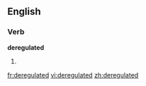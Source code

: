 ==English==

===Verb===
'''deregulated'''

# {{past of|[[deregulate]]}}

[[fr:deregulated]]
[[vi:deregulated]]
[[zh:deregulated]]